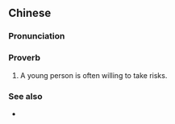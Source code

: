 ==Chinese==
{{zh-forms|type=2111|calf|not|to know; to recognize|lit=A calf does not recognize a tiger.|alt=牛仔不八虎,牛仔呣捌虎}}

===Pronunciation===
{{zh-pron
|mn=tw:gû-仔 m̄-bat hó͘/xm,qz,twv:gû-仔 m̄-pat hó͘
|cat=prov
}}

===Proverb===
{{zh-proverb}}

# {{lb|zh|Min Nan}} A young person is often willing to take risks.

===See also===
* {{qualifier|Mandarin}} {{zh-l|初生之犢不畏虎}}